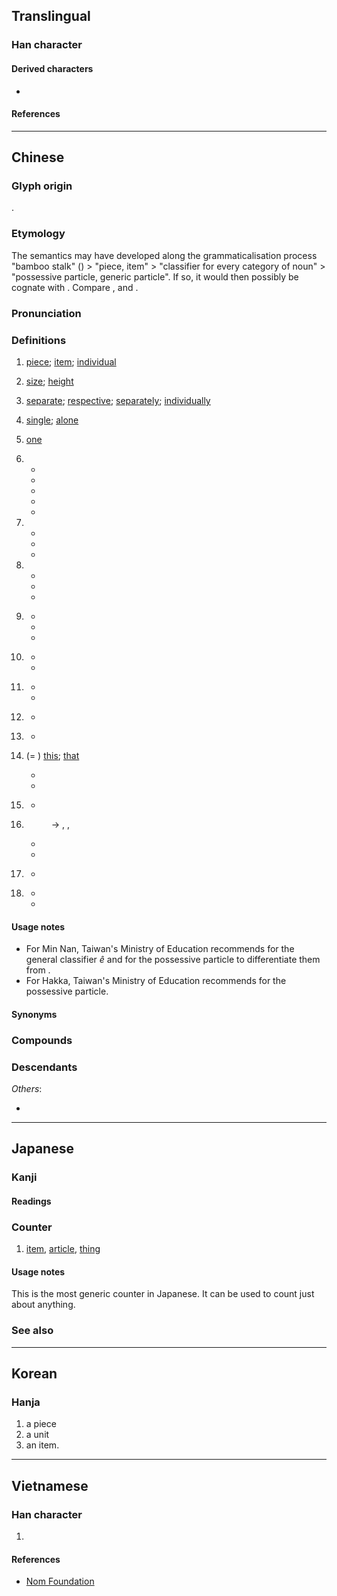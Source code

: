 {{also|个}}
{{character info/new}}
==Translingual==
{{stroke order|type=animate}}

===Han character===
{{Han char|rn=9|rad=人|as=08|sn=10|four=26200|canj=OWJR|ids=⿰亻固}}

====Derived characters====
* {{l|mul|[[嗰]]([[𠮶]]), [[𬚅]]}}

====References====
{{Han ref|kx=0107.170|dkj=00758|dj=0228.020|hdz=10178.030|uh=500B}}

----

==Chinese==
{{zh-forms|s=个|t2=箇}}

===Glyph origin===
{{Han etym}}
{{Han compound|人|alt1=亻|固|c1=s|c2=p|t1=person|ls=psc}}.

===Etymology===
The semantics may have developed along the grammaticalisation process "bamboo stalk" ({{zh-l|*箇}}) > "piece, item" > "classifier for every category of noun" > "possessive particle, generic particle". If so, it would then possibly be cognate with {{och-l|竿|bamboo, rod}}. Compare {{cog|bo|མཁར་བ}}, {{m|bo|འཁར་བ||walking stick, staff}} and {{cog|th|ก้าน||stem, stalk}}.

===Pronunciation===
{{zh-pron
|m=gè,ge,gě
|m_note=ge - classifier; gě - colloquial, used in {{zh-l|*自個兒}}
|m-s=go4
|dg=гә1
|c=go3
|c-t=goi1
|g=go4
|h=pfs=ke/kai;gd=gê4
|j=ge3
|mb=gŏ̤
|md=gó̤/gá
|md_note=gó̤ - literary; gá - classifier
|mn=kò/ê/qz:gê/pn:lê
|mn_note=kò - literary (including classifier for months); ê/gê - generic classifier; ê - possessive particle (usually written as {{zh-l|*的}})
|mn-t=go6/gai5/gai7
|mn-t_note=go6 - literary; gai5 - classifier, or particle introducing the object of the verb (equivalent to {{zh-l|*把}}); gai7 - possessive particle;
|w=5geq,5hheq,4eq,2ku
|w_note=5geq ~ 5hheq ~ 4eq - classifier or particle; 2ku - literary
|x=go4
|ma=y
|mc=y
|oc=y
|cat=n,cl,part,a,adv
}}

===Definitions===
{{zh-hanzi}}

# [[piece]]; [[item]]; [[individual]]
#: {{zh-x|個{gè}人|an individual; personal}}
#: {{zh-x|個{gè}體|individuality}}
# [[size]]; [[height]]
#: {{zh-x|個{gè}子{zi}|height; stature}}
#: {{zh-x|個{gè}兒{r}|size}}
# [[separate]]; [[respective]]; [[separately]]; [[individually]]
#: {{zh-x|個{gè}別|individual; separate; some; a couple of}}
# [[single]]; [[alone]]
# {{lb|zh|dialectal Hakka|dialectal Min|dialectal Wu}} [[one]]
# {{n-g|The generic classifier for people or for things lacking specific classifiers.}}
#* {{zh-x|一 個{gè} 人|one person}}
#* {{zh-x|每 個{gè} 人|every person; everyone}}
#* {{zh-x|我 有 一 個{gè} 問題。|I have a question.}}
#* {{zh-x|兩{nn̄g} 個 人|two people|TW}}
#* {{zh-x|住 響 你 屋企 個 陳 先生 係 邊度 人 嚟 㗎？|Where is that Mr. Chan who lives at your house from?|C-GZ}}
# {{zh-classifier|[[hour]]s and [[month]]s}}
#* {{zh-x|一 個{gè} 鐘頭|one hour}}
#* {{zh-x|九 個{gè} 月|nine months}}
#* {{zh-x|三 個{kò} 月|three months|TW}}
# {{n-g|Alternative classifier, for nouns having specific classifiers. Often colloquial and regional. Usage varies greatly between different topolects.}}
#* {{zh-x|一 個{gè} 學校|one school}}
#* {{zh-x|一 個 井|a well|C-GZ}}
#* {{zh-x|一 個 房{fong4-2}|a room|C-GZ}}
# {{lb|zh|Cantonese}} {{zh-classifier|[[yuan]], [[dollar]]s, etc., used when followed by cents}}
#* {{zh-x|三 個 九 毫 九|three '''dollars''' and ninety-nine cents|C}}
#* {{zh-x|八 個 六|eight '''dollars''' and sixty cents|C}}
#* {{zh-x|個 半 十 隻 檸檬{mung4-1}|ten lemons for a '''dollar''' and a half|C}}
# {{lb|zh|Mandarin|colloquial}} {{n-g|Particle, placed between a verb and numbers, showing that the following numbers are approximate, not accurate.}}
#* {{zh-x|他 一下 跑 個{gè} 兩 三 公里 都 不在話下。|Running two or three kilometers in one go is a piece of cake for him.}}
#* {{zh-x|他們 倆 就 差{chà} 個{gè} 一 兩 歲。|The age difference between them is only about one or two years.}}
# {{lb|zh|Mandarin|Cantonese|colloquial}} {{n-g|Particle, placed between a verb and its object or complement, adding a sense of ease, swiftness and one-offness to the action.}}
#* {{zh-x|吃 個{gè} 飯，洗 個 澡，休息{xi} 休息{xi}|have a meal, take a shower and have some rest}}
#* {{zh-x|我們 昨天 見 了 個{gè} 面，聊 了 聊 近況。|We met yesterday, and chatted about how we've been recently.}}
# {{lb|zh|Mandarin|colloquial}} {{n-g|Particle used after {{zh-l|些}}.}}
#* {{zh-x|那些 個{gè} 年 的 事 現在 回憶 起來 還是 記憶猶新。|It feels like yesterday when I reminisce about those stories in the past.}}
# {{lb|zh|dialectal Mandarin}} {{n-g|Particle used in some time-related words.}}
#* {{zh-x|今兒{r}個|(''dialectal'') today}}
# {{lb|zh|literary|or|Wu|Xiang|Gan|dialectal Cantonese|dialectal|_|Min}} (= {{zh-l|*搿}}) [[this]]; [[that]]
#* {{zh-x|'''個''' 個 人|this person|SH}}
#* {{zh-x|個 隻 鴨子 勿 太 酥|This duck hasn't been cooked long enough for it to become tender.|SH}}
# {{lb|zh|Cantonese|Wu}} {{n-g|Word-initial particle, serving as the definite article.}}
#* {{zh-x|個 人 今朝 為啥 勿 來|Why hasn't that guy come today?|SH}}
# {{lb|zh|dialectal Cantonese|Hakka|Wu|Teochew|Hokkien}} {{n-g|Possessive particle. Equivalent to Mandarin {{zh-l|的|tr=de}}.}}
#: → {{zh-l|嘅|tr=ge3}} {{qualifier|Cantonese}}, {{zh-l|格|tr=kaq}} {{qualifier|Wu}}, {{zh-l|的|tr=ê}} {{qualifier|Min Nan}}
#* {{zh-x|我 個 小囡|my child|SH}}
#* {{zh-x|客家 個 精神|the Hakka spirit|H}}
# {{lb|zh|dialectal}} {{n-g|Sentence-final declarative, affirmative, or prohibitive particle. Equivalent to Mandarin {{zh-l|的|tr=de}}, {{zh-l|了}}.}}
#* {{zh-x|標語 勿 是 我 寫 個。|I didn't write that slogan.|SH}}
# {{lb|zh|often|dialectal}} {{n-g|Emphatic particle between a pronoun and a noun, usually to highlight some negative quality of the person.}}
#* {{zh-x|你 個{gè} 笨蛋！|You idiot!}}
#* {{zh-x|佢 個 人 好 懶。|He/she is such a sluggard.|C}}

====Usage notes====
* For Min Nan, Taiwan's Ministry of Education recommends {{zh-l|*个}} for the general classifier ''ê'' and {{zh-l|*的}} for the possessive particle to differentiate them from {{zh-l|*個|kò}}.
* For Hakka, Taiwan's Ministry of Education recommends {{zh-l|个}} for the possessive particle.

====Synonyms====
{{zh-dial|個}}
{{zh-dial|的}}

===Compounds===
{{zh-der|個別|個個|個兒|個人|個體|個性|個子|個個稱羨|噶個點兒|大個子|個人主義|半個|今兒個|個人衛生|一個|個中道理|個樣|單個兒|個別差異|前兒個|個中三昧|個中|個人所得|些個|個體戶|一個勁兒|個人首頁|幾兒個|個案|不是個兒|做的個|一個樣兒|則個|一個子兒|七個八個|個裡|個別輔導|幫個場子|帶個好|大個|寧個|又弱一個|個位|個把|好個|幾個|大個兒|個數|個案分析|個展|各個擊破|個人電腦|四個堅持|各個|半個人|個人撥接|個案研究|個事|個中滋味|個人資料|夜兒個|傍個影兒|個頭|個性難改|個人秀|個人外交|個中人|個人本位|有個屁用|沒個開交|比個高下|沒個見識|打個照會|打個前失|滅不個|打個沉兒|矬個兒|比個高低|打個照面|沒個出豁|獨自個|打個問號|成個兒|某個|打一個吞|打個千兒|矮個兒|真個|看個究竟|有個說兒|撲個滿懷|挨個兒|發個兒|猛個勁|矮個|有個好歹|打個花|矮個子|滿好個|沒個是處|有個數兒|撲個空|整個|探個究竟|這個擋口|行個方便|這個那個|討個分曉|這個|那個|高個兒|隔裡個裡|高個子|若個|第一個|覷個意順|郎個|賣個破綻|這個當兒|賠個不是|見個情|麥個子|自個兒|兩個聲|揀啊揀，揀著一個賣龍眼/揀啊揀，揀著一个賣龍眼/拣啊拣，拣着一个卖龙眼:kéng--ah kéng, kéng-tio̍h chi̍t ê bē lêng-géng;Hokkien}}

===Descendants===
{{CJKV||こ|개|cá}}
''Others'':
* {{desc|bor=1|vi|cái}}

{{zh-cat|Beginning}}

----

==Japanese==

===Kanji===
{{ja-kanji|grade=5|rs=人08}}

====Readings====
{{ja-readings
|goon=か
|kanon=か
|toon=こ
}}

===Counter===
{{ja-pos|counter|こ}}

# [[item]], [[article]], [[thing]]
#: {{ja-usex|あの 枝 に 桜ん坊 が 十%二%'''個''' だけ あります。|あの えだ に さくらんぼ が じゅう%に%-'''こ''' だけ あります。|There are only twelve cherries on that branch.}}

====Usage notes====
This is the most generic counter in Japanese. It can be used to count just about anything.

===See also===
{{ja-number-counter:個}}

----

==Korean==

===Hanja===
{{ko-hanja|개}}

# a piece
# a unit
# an item.

----

==Vietnamese==

===Han character===
{{vi-readings|reading=[[cá]], [[cái]]|rs=人08}}

# {{n-g|generic classifier}}

====References====
* [http://nomfoundation.org/common/nom_details.php?codepoint=500b Nom Foundation]